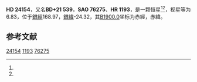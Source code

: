 {{Starbox begin
| name = HD 24154
}}
{{Starbox observe
| epoch = [[J2000.0|J2000.0]]
| constell = {{星座名待查}}<ref name=SIMBAD>{{cite web
 | url=http://simbad.u-strasbg.fr/simbad/sim-id?Ident=HR+1193
 | title=Pulsating variable Star
 | publisher=Centre de Données astronomiques de Strasbourg
 | work=SIMBAD
 | accessdate=2012-07-13
 | archive-date=2016-03-18
 | archive-url=https://web.archive.org/web/20160318010301/http://simbad.u-strasbg.fr/simbad/sim-id?Ident=HR+1193
 | dead-url=no
 }}</ref><ref name=DATA>{{cite web
 | url=http://vizier.u-strasbg.fr/viz-bin/VizieR-5?-out.add=.&-source=5050&-corr=PK=HR&-out.max=9999&HR=1193
 | title=VizieR Detailed Page
 | accessdate=2012-07-13
 | archive-date=2016-03-05
 | archive-url=https://web.archive.org/web/20160305071400/http://vizier.u-strasbg.fr/viz-bin/VizieR-5?-out.add=.&-source=5050&-corr=PK=HR&-out.max=9999&HR=1193
 | dead-url=no
 }}</ref>
| 星官 = 
| ra = {{RA|3|51|36.6}}<ref name=SIMBAD /><ref name=DATA />
| dec = {{DEC|+22|1|54}}<ref name=SIMBAD /><ref name=DATA />
| appmag_v = 6.83<ref name=SIMBAD /><ref name=DATA />
}}
{{Starbox character
| class = K0III<ref name=SIMBAD /><ref name=DATA />
| b-v = <ref name=SIMBAD /><ref name=DATA />
| u-b = <ref name=SIMBAD /><ref name=DATA />
| r-i = <ref name=SIMBAD /><ref name=DATA />
| variable = 
}}
{{Starbox astrometry
| radial_v = 
| prop_mo_ra = 63
| parallax = 
| p_error = 
}}
{{Starbox catalog
| names =BD+21 539，[[SAO星表|SAO]] 76275，[[HD星表|HD]] 24154，[[HR星表|HR]] 1193}}
{{Starbox reference |Simbad=HR+1193}}
{{Starbox end}}

'''HD 24154'''，又名'''BD+21 539'''，'''SAO 76275'''、'''HR 1193'''，是一颗恒星<ref name=SIMBAD /><ref name=DATA />，视星等为6.83，位于[[銀道座標系|銀經]]168.97，[[銀道座標系|銀緯]]-24.32，其[[B1900.0|B1900.0]]坐标为赤經{{RA|3|45|44}}，赤緯{{DEC|+21|-24.32|49}}。

== 参考文献 ==
{{reflist}}

{{star-stub}}

[[Category:HD和HDE天體|24154]]
[[Category:HR天體|1193]]
[[Category:SAO天體|76275]]